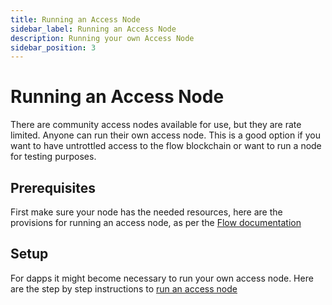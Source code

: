```yaml
---
title: Running an Access Node
sidebar_label: Running an Access Node
description: Running your own Access Node
sidebar_position: 3
---
```


# Running an Access Node

There are community access nodes available for use, but they are rate limited. Anyone can run their own access node. This is a good option if you want to have untrottled access to the flow blockchain or want to run a node for testing purposes.

## Prerequisites

First make sure your node has the needed resources, here are the provisions for running an access node, as per the [Flow documentation](../../concepts/nodes/node-operation/node-provisioning) 

## Setup

For dapps it might become necessary to run your own access node. Here are the step by step instructions to [run an access node](../../concepts/nodes/node-operation/access-node-setup#how-to-run-a-permissionless-access-node)



